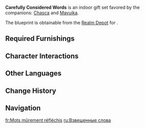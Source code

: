 {{Furnishing Infobox
|id             = 350087
|image          = Furnishing Set Carefully Considered Words Display.png
|category       = Indoor Set
|subcategory    = Gift Set
|quality        = 4
|adeptal_energy = 360
|load           = 
|description    = A fully furnished study complete with items selected for the Speaker's Chamber and inspired by the decor of the Stadium of the Sacred Flame. The warm light from the desk lamp helps create an atmosphere well-suited to solitary contemplation and study. The name "Speaker's Chamber" implies a place for conversation and discourse, yet every word there spoken affects Natlan's fate. Each utterance must be weighed carefully, and there could be far worse places to consider a statement yet to be made than the tranquil confines of this study...<br>This Furnishing Set is favored by the following companions: Chasca, Mavuika
|blueprint      = Realm Depot
}}
'''Carefully Considered Words''' is an indoor gift set favored by the companions: [[Chasca]] and [[Mavuika]].

The blueprint is obtainable from the [[Realm Depot]] for {{Item|Realm Currency|24|x=240}}.

==Required Furnishings==
{{Recipe
|type = Gift Set
|yield = 0
|Stadium's "Spicy Feast" Backed Chair = 1
|Phlogiston Desk Lamp: Sufficiently Weighty = 1
|Fair's Thoughts in Order = 1
|Four-Legged Tower Shield = 1
|Fair Carpet: Warmth and Passion = 1
|Phlogiston Floor Lamp: Cost-Effective Convenience = 1
|sort = Stadium's "Spicy Feast" Backed Chair;Phlogiston Desk Lamp: Sufficiently Weighty;Fair's Thoughts in Order;Four-Legged Tower Shield;Fair Carpet: Warmth and Passion;Phlogiston Floor Lamp: Cost-Effective Convenience
}}

==Character Interactions==
{{Gift Set Character Interactions
|character_1 = Chasca
|rewards_1   = Primogem*20;Guide to Conflict*2;Mora*20,000
|character_2 = Mavuika
|rewards_2   = Primogem*20;Agnidus Agate Fragment*1;Mora*20,000
|set         = Carefully Considered Words
}}

==Other Languages==
{{Other Languages
|en       = Carefully Considered Words
|zhs      = 言谈之前的沉思
|zhs_rm   = 
|zht      = 言談之前的沉思
|zht_rm   = 
|zh_tl    = 
|ja       = 談議前の沈思
|ja_rm    = 
|ja_tl    = 
|ko       = 담화 전의 사색
|ko_tl    = 
|es       = Reflexiones previas
|es_tl    = Previous Reflections
|fr       = Mots mûrement réfléchis
|fr_tl    = Carefully Considered Words
|ru       = Взвешенные слова
|ru_tl    = 
|th       = ครุ่นคิดก่อนเอ่ยวาจา
|th_rm    = 
|th_tl    = 
|vi       = Suy Nghĩ Trước Khi Bàn Luận
|vi_tl    = 
|de       = Sorgfältig bedachte Worte
|de_tl    = 
|id       = Berpikir Sebelum Berucap
|id_tl    = 
|pt       = Palavras Consideradas Cuidadosamente
|pt_tl    = 
|tr       = Dikkatlice Düşünülmüş Sözler
|tr_tl    = 
|it       = Parole ben ponderate
|it_tl    = 
}}

==Change History==
{{Change History|5.5}}

==Navigation==
{{Furnishing Navbox/Sets|type=gift}}

[[fr:Mots mûrement réfléchis]]
[[ru:Взвешенные слова]]